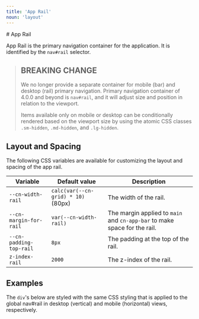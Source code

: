 ```yaml
---
title: 'App Rail'
noun: 'layout'
---
```

<article class="surface">
# App Rail

App Rail is the primary navigation container for the application. It is identified by the `nav#rail` selector.

> ## BREAKING CHANGE 
>
> We no longer provide a separate container for mobile (bar) and desktop (rail) primary navigation. Primary navigation container of 4.0.0 and beyond is `nav#rail`, and it will adjust size and position in relation to the viewport.
>
> Items available only on mobile or desktop can be conditionally rendered based on the viewport size by using the atomic CSS classes `.sm-hidden`, `.md-hidden`, and `.lg-hidden`.

## Layout and Spacing

The following CSS variables are available for customizing the layout and spacing of the app rail.

| Variable | Default value | Description |
|---|---|---|
| `--cn-width-rail` | `calc(var(--cn-grid) * 10)` (80px) | The width of the rail. |
| `--cn-margin-for-rail` | `var(--cn-width-rail)` | The margin applied to `main` and `cn-app-bar` to make space for the rail. |
| `--cn-padding-top-rail` | `8px` | The padding at the top of the rail. |
| `z-index-rail` | `2000` | The z-index of the rail. |

</article>


<article class="surface">

## Examples

The `div`'s below are styled with the same CSS styling that is applied to the global nav#rail in desktop (vertical) and mobile (horizontal) views, respectively.

<div class="flex">

<nav class="debug flex-none" 
  style="
    display: flex;
    flex-direction: column;
    width: var(--cn-width-rail);
    gap: var(--cn-gap, 16px);
    align-items: center;
    padding-bottom: var(--cn-gap, 16px);
    padding-top: var(--cn-padding-top-rail, 8px);">
  <a href="#">
    <cn-navigation-icon noun="mekanismi"></cn-navigation-icon>
  </a>
  <a href="#">
    <cn-navigation-icon noun="tools" label="tools"></cn-navigation-icon>
  </a>
</nav>

<nav class="debug flex-none" 
  style="
    display: flex;
    flex-direction: row;
    height: var(--cn-width-rail);
    gap: var(--cn-gap, 16px);
    align-items: center;
    padding-bottom: var(--cn-gap, 16px);
    padding-top: var(--cn-padding-top-rail, 8px);">
  <a href="#">
    <cn-navigation-icon noun="mekanismi"></cn-navigation-icon>
  </a>
  <a href="#">
    <cn-navigation-icon noun="tools" label="tools"></cn-navigation-icon>
  </a>
</nav>

</div>

</article>